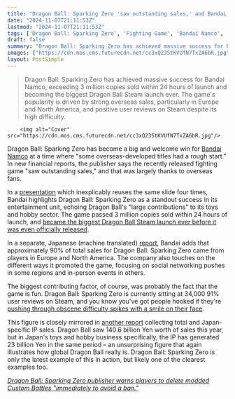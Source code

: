 ```yaml
---
title: "Dragon Ball: Sparking Zero 'saw outstanding sales,' and Bandai Namco says roughly 90% of that was from European and North American fans"
date: "2024-11-07T21:11:53Z"
lastmod: "2024-11-07T21:11:53Z"
tags: ['Dragon Ball: Sparking Zero', 'Fighting Game', 'Bandai Namco', 'Steam', 'Dragon Ball', 'Sales', 'Financial Report']
draft: false
summary: "Dragon Ball: Sparking Zero has achieved massive success for Bandai Namco, exceeding 3 million copies sold within 24 hours of launch and becoming the biggest Dragon Ball Steam launch ever.  The game's popularity is driven by strong overseas sales, particularly in Europe and North America, and positive user reviews on Steam despite its high difficulty."
images: ["https://cdn.mos.cms.futurecdn.net/cc3xQ23StKVUfN7TxZA6bR.jpg"]
layout: PostSimple
---
```

> Dragon Ball: Sparking Zero has achieved massive success for Bandai Namco, exceeding 3 million copies sold within 24 hours of launch and becoming the biggest Dragon Ball Steam launch ever.  The game's popularity is driven by strong overseas sales, particularly in Europe and North America, and positive user reviews on Steam despite its high difficulty.


        <img alt="Cover" src="https://cdn.mos.cms.futurecdn.net/cc3xQ23StKVUfN7TxZA6bR.jpg"/>
        
Dragon Ball: Sparking Zero has become a big and welcome win for [Bandai Namco](https://www.gamesradar.com/tag/bandai-namco/) at a time where "some overseas-developed titles had a rough start." In new financial reports, the publisher says the recently released fighting game "saw outstanding sales," and that was largely thanks to overseas fans. 

In a [<u>presentation</u>](https://www.bandainamco.co.jp/files/ir/financialstatements/pdf/en_20241106_Presentation.pdf) which inexplicably reuses the same slide four times, Bandai highlights Dragon Ball: Sparking Zero as a standout success in its entertainment unit, echoing Dragon Ball's "large contributions" to its toys and hobby sector. The game passed 3 million copies sold within 24 hours of launch, and [<u>became the biggest Dragon Ball Steam launch ever before it was even officially released</u>](https://www.gamesradar.com/games/fighting/dragon-ball-sparking-zero-is-already-the-biggest-steam-launch-in-the-franchises-history-and-its-not-even-technically-out-yet/).

In a separate, Japanese (machine translated) [<u>report</u>](https://www.bandainamco.co.jp/files/ir/financialstatements/pdf/20241106_qa.pdf), Bandai adds that approximately 90% of total sales for Dragon Ball: Sparking Zero came from players in Europe and North America. The company also touches on the different ways it promoted the game, focusing on social networking pushes in some regions and in-person events in others. 

The biggest contributing factor, of course, was probably the fact that the game is fun. Dragon Ball: Sparking Zero is currently sitting at 34,000 91% user reviews on Steam, and you know you've got people hooked if they're [<u>pushing through obscene difficulty spikes with a smile on their face</u>](https://www.gamesradar.com/games/fighting/dragon-ball-sparking-zero-publisher-says-just-lower-difficulty-and-retry-to-fighting-fans-getting-demolished-by-great-ape-vegeta-but-players-say-thats-absolutely-not-an-option/). 

This figure is closely mirrored in [<u>another report</u>](https://www.bandainamco.co.jp/files/ir/financialstatements/pdf/en_20241106_Complement.pdf) collecting total and Japan-specific IP sales. Dragon Ball saw 140.6 billion Yen worth of sales this year, but in Japan's toys and hobby business specifically, the IP has generated 23 billion Yen in the same period – an unsurprising figure that again illustrates how global Dragon Ball really is. Dragon Ball: Sparking Zero is only the latest example of this in action, but likely one of the clearest examples too. 

[<u><em>Dragon Ball: Sparking Zero publisher warns players to delete modded Custom Battles "immediately to avoid a ban."</em></u>](https://www.gamesradar.com/games/fighting/dragon-ball-sparking-zero-publisher-warns-players-to-delete-modded-custom-battles-immediately-to-avoid-a-ban/)
        